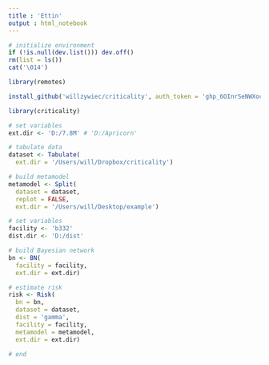 ```yaml
---
title : 'Ettin'
output : html_notebook
---
```


```r

# initialize environment
if (!is.null(dev.list())) dev.off()
rm(list = ls())
cat('\014')

```

```r

library(remotes)

install_github('willzywiec/criticality', auth_token = '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', quiet = TRUE)

library(criticality)

# set variables
ext.dir <- 'D:/7.8M' # 'D:/Apricorn'

# tabulate data
dataset <- Tabulate(
  ext.dir = '/Users/will/Dropbox/criticality')

```

```r

# build metamodel
metamodel <- Split(
  dataset = dataset,
  replot = FALSE,
  ext.dir = '/Users/will/Desktop/example')

```

```r

# set variables
facility <- 'b332'
dist.dir <- 'D:/dist'

# build Bayesian network
bn <- BN(
  facility = facility,
  ext.dir = ext.dir)

# estimate risk
risk <- Risk(
  bn = bn,
  dataset = dataset,
  dist = 'gamma',
  facility = facility,
  metamodel = metamodel,
  ext.dir = ext.dir)

```

```r

# end

```